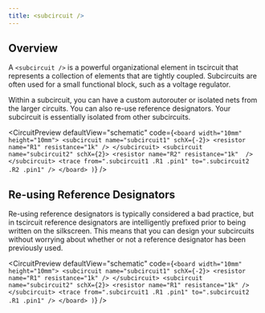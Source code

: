 ```yaml
---
title: <subcircuit />
---
```


## Overview

A `<subcircuit />` is a powerful organizational element in tscircuit that
represents a collection of elements that are tightly coupled. Subcircuits are
often used for a small functional block, such as a voltage regulator.

Within a subcircuit, you can have a custom autorouter or isolated nets from the
larger circuits. You can also re-use reference designators. Your subcircuit is
essentially isolated from other subcircuits.


<CircuitPreview
  defaultView="schematic"
  code={`
    <board width="10mm" height="10mm">
      <subcircuit name="subcircuit1" schX={-2}>
        <resistor name="R1" resistance="1k" />
      </subcircuit>
      <subcircuit name="subcircuit2" schX={2}>
        <resistor name="R2" resistance="1k"  />
      </subcircuit>
      <trace from=".subcircuit1 .R1 .pin1" to=".subcircuit2 .R2 .pin1" />
    </board>
  )
  `}
/>

## Re-using Reference Designators

Re-using reference designators is typically considered a bad practice, but in
tscircuit reference designators are intelligently prefixed prior to being
written on the silkscreen. This means that you can design your subcircuits
without worrying about whether or not a reference designator has been previously
used.

<CircuitPreview
  defaultView="schematic"
  code={`
    <board width="10mm" height="10mm">
      <subcircuit name="subcircuit1" schX={-2}>
        <resistor name="R1" resistance="1k" />
      </subcircuit>
      <subcircuit name="subcircuit2" schX={2}>
        <resistor name="R1" resistance="1k" />
      </subcircuit>
      <trace from=".subcircuit1 .R1 .pin1" to=".subcircuit2 .R1 .pin1" />
    </board>
  )
  `}
/>
